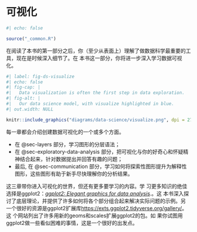 # 可视化 {#sec-visualize .unnumbered}

```r
#| echo: false

source("_common.R")
```

在阅读了本书的第一部分之后，你（至少从表面上）理解了做数据科学最重要的工具，现在是时候深入细节了。在
本书这一部分，你将进一步深入学习数据可视化。

```r
#| label: fig-ds-visualize
#| echo: false
#| fig-cap: |
#|   Data visualization is often the first step in data exploration.
#| fig-alt: |
#|   Our data science model, with visualize highlighted in blue.
#| out.width: NULL

knitr::include_graphics("diagrams/data-science/visualize.png", dpi = 270)
```

每一章都会介绍创建数据可视化的一个或多个方面。

-   在 @sec-layers 部分，学习图形的分层语法；
-   在 @sec-exploratory-data-analysis 部分，把可视化与你的好奇心和怀疑精神结合起来，针对数据提出并回答有趣的问题；
-   最后, 在 @sec-communication 部分，学习如何将探索性图形提升为解释性图形，这些图形有助于新手尽快理解你的分析结果。

这三章带你进入可视化的世界，但还有更多要学习的内容。学
习更多知识的绝佳选择是ggplot2：[*ggplot2: Elegant graphics for data analysis*](https://ggplot2-book.org/).。这
本书深入探讨了底层理论，并提供了许多如何将各个部分组合起来解决实际问题的示例。另
一个很好的资源是ggplot2扩展库[https://exts.ggplot2.tidyverse.org/gallery/](https://exts.ggplot2.tidyverse.org/gallery/%E3%80%82%E8%BF%99%E4%B8%AA%E7%BD%91%E7%AB%99%E5%88%97%E5%87%BA%E4%BA%86%E8%AE%B8%E5%A4%9A%E7%94%A8%E6%96%B0%E7%9A%84%E5%87%A0%E4%BD%95%E5%9B%BE%E5%BD%A2%E5%92%8C%E6%AF%94%E4%BE%8B%E5%B0%BA%E6%89%A9%E5%B1%95ggplot2%E7%9A%84%E5%8C%85%E3%80%82%E5%A6%82%E6%9E%9C%E4%BD%A0%E8%AF%95%E5%9B%BE%E7%94%A8ggplot2%E5%81%9A%E4%B8%80%E4%BA%9B%E7%9C%8B%E4%BC%BC%E5%9B%B0%E9%9A%BE%E7%9A%84%E4%BA%8B%E6%83%85%EF%BC%8C%E8%BF%99%E6%98%AF%E4%B8%80%E4%B8%AA%E5%BE%88%E5%A5%BD%E7%9A%84%E8%B5%B7%E7%82%B9%E3%80%82)。这
个网站列出了许多用新的geoms和scales扩展ggplot2的包。如
果你试图用ggplot2做一些看似困难的事情，这是一个很好的出发点。
